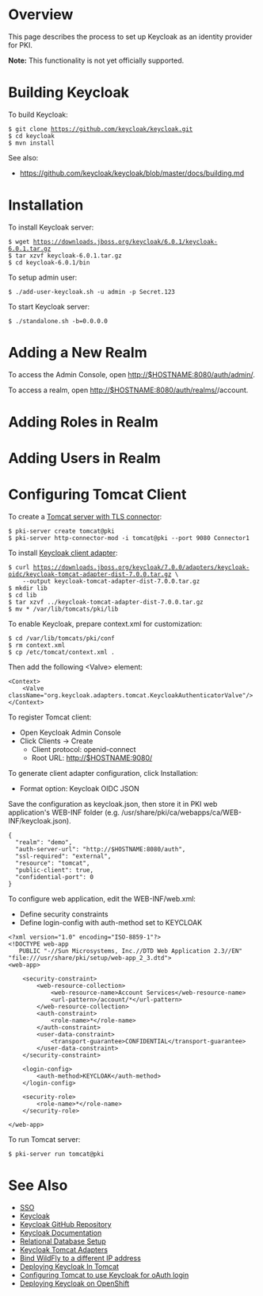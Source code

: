 = Overview =

This page describes the process to set up Keycloak as an identity provider for PKI.

'''Note:''' This functionality is not yet officially supported.

= Building Keycloak =

To build Keycloak:

 $ git clone https://github.com/keycloak/keycloak.git
 $ cd keycloak
 $ mvn install

See also:

* https://github.com/keycloak/keycloak/blob/master/docs/building.md

= Installation =

To install Keycloak server:

 $ wget https://downloads.jboss.org/keycloak/6.0.1/keycloak-6.0.1.tar.gz
 $ tar xzvf keycloak-6.0.1.tar.gz
 $ cd keycloak-6.0.1/bin

To setup admin user:

 $ ./add-user-keycloak.sh -u admin -p Secret.123

To start Keycloak server:

 $ ./standalone.sh -b=0.0.0.0

= Adding a New Realm =

To access the Admin Console, open http://$HOSTNAME:8080/auth/admin/.

To access a realm, open http://$HOSTNAME:8080/auth/realms/<realm>/account.

= Adding Roles in Realm =

= Adding Users in Realm =

= Configuring Tomcat Client =

To create a [https://github.com/dogtagpki/pki/blob/master/docs/installation/Installing_Basic_PKI_Server.md Tomcat server with TLS connector]:

 $ pki-server create tomcat@pki
 $ pki-server http-connector-mod -i tomcat@pki --port 9080 Connector1

To install [https://www.keycloak.org/downloads.html Keycloak client adapter]:

 $ curl https://downloads.jboss.org/keycloak/7.0.0/adapters/keycloak-oidc/keycloak-tomcat-adapter-dist-7.0.0.tar.gz \
     --output keycloak-tomcat-adapter-dist-7.0.0.tar.gz
 $ mkdir lib
 $ cd lib
 $ tar xzvf ../keycloak-tomcat-adapter-dist-7.0.0.tar.gz
 $ mv * /var/lib/tomcats/pki/lib

To enable Keycloak, prepare context.xml for customization:

<pre>
$ cd /var/lib/tomcats/pki/conf
$ rm context.xml
$ cp /etc/tomcat/context.xml .
</pre>

Then add the following &lt;Valve&gt; element:

<pre>
<Context>
    <Valve className="org.keycloak.adapters.tomcat.KeycloakAuthenticatorValve"/>
</Context>
</pre>

To register Tomcat client:

* Open Keycloak Admin Console
* Click Clients -> Create
** Client protocol: openid-connect
** Root URL: http://$HOSTNAME:9080/

To generate client adapter configuration, click Installation:

* Format option: Keycloak OIDC JSON

Save the configuration as keycloak.json, then store it in PKI web application's WEB-INF folder
(e.g. /usr/share/pki/ca/webapps/ca/WEB-INF/keycloak.json).

<pre>
{
  "realm": "demo",
  "auth-server-url": "http://$HOSTNAME:8080/auth",
  "ssl-required": "external",
  "resource": "tomcat",
  "public-client": true,
  "confidential-port": 0
}
</pre>

To configure web application, edit the WEB-INF/web.xml:

* Define security constraints
* Define login-config with auth-method set to KEYCLOAK

<pre>
<?xml version="1.0" encoding="ISO-8859-1"?>
<!DOCTYPE web-app 
   PUBLIC "-//Sun Microsystems, Inc.//DTD Web Application 2.3//EN" "file:///usr/share/pki/setup/web-app_2_3.dtd">
<web-app>

    <security-constraint>
        <web-resource-collection>
            <web-resource-name>Account Services</web-resource-name>
            <url-pattern>/account/*</url-pattern>
        </web-resource-collection>
        <auth-constraint>
            <role-name>*</role-name>
        </auth-constraint>
        <user-data-constraint>
            <transport-guarantee>CONFIDENTIAL</transport-guarantee>
        </user-data-constraint>
    </security-constraint>

    <login-config>
        <auth-method>KEYCLOAK</auth-method>
    </login-config>

    <security-role>
        <role-name>*</role-name>
    </security-role>

</web-app>
</pre>

To run Tomcat server:

 $ pki-server run tomcat@pki

= See Also =

* [[SSO]]
* [https://www.keycloak.org/ Keycloak]
* [https://github.com/keycloak/keycloak Keycloak GitHub Repository]
* [https://www.keycloak.org/documentation.html Keycloak Documentation]
* [https://www.keycloak.org/docs/latest/server_installation/index.html#_database Relational Database Setup]
* [https://www.keycloak.org/docs/latest/securing_apps/index.html#_tomcat_adapter Keycloak Tomcat Adapters]
* [http://blog.arungupta.me/bind-wildfly-different-ip-address-multihomed/ Bind WildFly to a different IP address]
* [https://dzone.com/articles/deploying-keycloak-in-tomcat Deploying Keycloak In Tomcat]
* [https://www.youtube.com/watch?v=FdYAdJkwynA Configuring Tomcat to use Keycloak for oAuth login]
* [[Deploying Keycloak on OpenShift]]